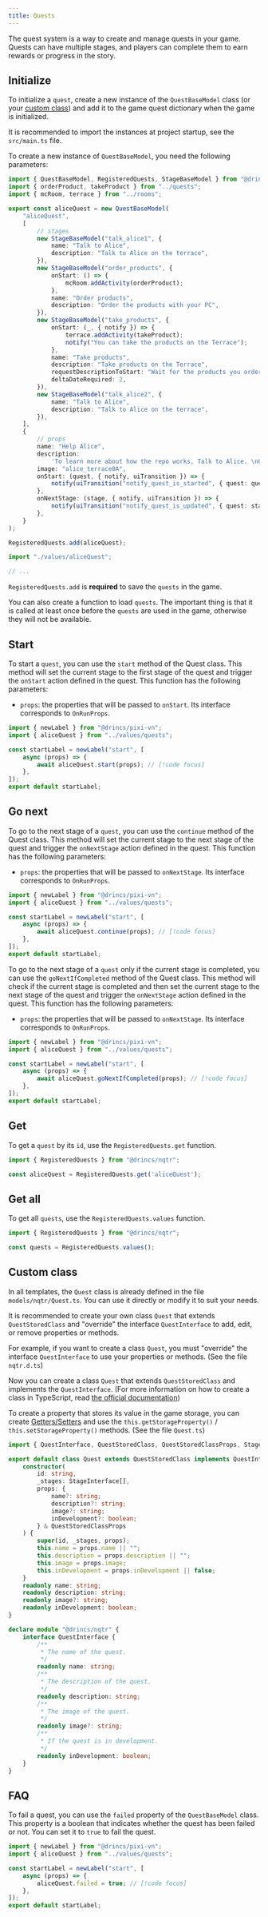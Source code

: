 ```yaml
---
title: Quests
---
```


The quest system is a way to create and manage quests in your game. Quests can have multiple stages, and players can complete them to earn rewards or progress in the story.

## Initialize

To initialize a `quest`, create a new instance of the `QuestBaseModel` class (or your [custom class](#custom-class)) and add it to the game quest dictionary when the game is initialized.

<Callout type="info">

It is recommended to import the instances at project startup, see the `src/main.ts` file.

</Callout>

To create a new instance of `QuestBaseModel`, you need the following parameters:

```ts tab="values/aliceQuest.ts"
import { QuestBaseModel, RegisteredQuests, StageBaseModel } from "@drincs/nqtr";
import { orderProduct, takeProduct } from "../quests";
import { mcRoom, terrace } from "../rooms";

export const aliceQuest = new QuestBaseModel(
    "aliceQuest",
    [
        // stages
        new StageBaseModel("talk_alice1", {
            name: "Talk to Alice",
            description: "Talk to Alice on the terrace",
        }),
        new StageBaseModel("order_products", {
            onStart: () => {
                mcRoom.addActivity(orderProduct);
            },
            name: "Order products",
            description: "Order the products with your PC",
        }),
        new StageBaseModel("take_products", {
            onStart: (_, { notify }) => {
                terrace.addActivity(takeProduct);
                notify("You can take the products on the Terrace");
            },
            name: "Take products",
            description: "Take products on the Terrace",
            requestDescriptionToStart: "Wait for the products you ordered to arrive (2 day)",
            deltaDateRequired: 2,
        }),
        new StageBaseModel("talk_alice2", {
            name: "Talk to Alice",
            description: "Talk to Alice on the terrace",
        }),
    ],
    {
        // props
        name: "Help Alice",
        description:
            'To learn more about how the repo works, Talk to Alice. \nGoing when she is there will automatically start an "Event" (see aliceQuest.tsx to learn more). \nAfter that an action will be added to open the pc, in MC room. \n\n(during the quest you can talk to Alice and you will see her talking during the quests of the same Quest)',
        image: "alice_terrace0A",
        onStart: (quest, { notify, uiTransition }) => {
            notify(uiTransition("notify_quest_is_started", { quest: quest.name }));
        },
        onNextStage: (stage, { notify, uiTransition }) => {
            notify(uiTransition("notify_quest_is_updated", { quest: stage.name }));
        },
    }
);

RegisteredQuests.add(aliceQuest);
```

```ts tab="src/main.ts"
import "./values/aliceQuest";

// ...
```

`RegisteredQuests.add` is **required** to save the `quests` in the game.

You can also create a function to load `quests`. The important thing is that it is called at least once before the `quests` are used in the game, otherwise they will not be available.

## Start

To start a `quest`, you can use the `start` method of the Quest class. This method will set the current stage to the first stage of the quest and trigger the `onStart` action defined in the quest. This function has the following parameters:

* `props`: the properties that will be passed to `onStart`. Its interface corresponds to <DynamicLink href="/nqtr#onrunprops">`OnRunProps`</DynamicLink>.

```ts tab="labels/startLabel.ts"
import { newLabel } from "@drincs/pixi-vn";
import { aliceQuest } from "../values/quests";

const startLabel = newLabel("start", [
    async (props) => {
        await aliceQuest.start(props); // [!code focus]
    },
]);
export default startLabel;
```

## Go next

To go to the next stage of a `quest`, you can use the `continue` method of the Quest class. This method will set the current stage to the next stage of the quest and trigger the `onNextStage` action defined in the quest. This function has the following parameters:

* `props`: the properties that will be passed to `onNextStage`. Its interface corresponds to <DynamicLink href="/nqtr#onrunprops">`OnRunProps`</DynamicLink>.

```ts tab="labels/startLabel.ts"
import { newLabel } from "@drincs/pixi-vn";
import { aliceQuest } from "../values/quests";

const startLabel = newLabel("start", [
    async (props) => {
        await aliceQuest.continue(props); // [!code focus]
    },
]);
export default startLabel;
```

<Accordions>

<Accordion title="Go next only if is completed" id="go-next-only-if-is-completed">

To go to the next stage of a `quest` only if the current stage is completed, you can use the `goNextIfCompleted` method of the Quest class. This method will check if the current stage is completed and then set the current stage to the next stage of the quest and trigger the `onNextStage` action defined in the quest. This function has the following parameters:

* `props`: the properties that will be passed to `onNextStage`. Its interface corresponds to <DynamicLink href="/nqtr#onrunprops">`OnRunProps`</DynamicLink>.

```ts tab="labels/startLabel.ts"
import { newLabel } from "@drincs/pixi-vn";
import { aliceQuest } from "../values/quests";

const startLabel = newLabel("start", [
    async (props) => {
        await aliceQuest.goNextIfCompleted(props); // [!code focus]
    },
]);
export default startLabel;
```

</Accordion>

</Accordions>

## Get

To get a `quest` by its `id`, use the `RegisteredQuests.get` function.

```ts
import { RegisteredQuests } from "@drincs/nqtr";

const aliceQuest = RegisteredQuests.get('aliceQuest');
```

## Get all

To get all `quests`, use the `RegisteredQuests.values` function.

```ts
import { RegisteredQuests } from "@drincs/nqtr";

const quests = RegisteredQuests.values();
```

## Custom class

<Callout title="Templates" type="info">

In all templates, the `Quest` class is already defined in the file `models/nqtr/Quest.ts`. You can use it directly or modify it to suit your needs.

</Callout>

It is recommended to create your own class `Quest` that extends `QuestStoredClass` and "override" the interface `QuestInterface` to add, edit, or remove properties or methods.

For example, if you want to create a class `Quest`, you must "override" the interface `QuestInterface` to use your properties or methods. (See the file `nqtr.d.ts`)

Now you can create a class `Quest` that extends `QuestStoredClass` and implements the `QuestInterface`. (For more information on how to create a class in TypeScript, read [the official documentation](https://www.typescriptlang.org/docs/handbook/2/classes.html))

To create a property that stores its value in the game storage, you can create [Getters/Setters](https://www.typescriptlang.org/docs/handbook/2/classes.html#getters--setters) and use the `this.getStorageProperty()` / `this.setStorageProperty()` methods. (See the file `Quest.ts`)

```ts tab="models/nqtr/Quest.ts"
import { QuestInterface, QuestStoredClass, QuestStoredClassProps, StageInterface } from "@drincs/nqtr";

export default class Quest extends QuestStoredClass implements QuestInterface {
    constructor(
        id: string,
        _stages: StageInterface[],
        props: {
            name?: string;
            description?: string;
            image?: string;
            inDevelopment?: boolean;
        } & QuestStoredClassProps
    ) {
        super(id, _stages, props);
        this.name = props.name || "";
        this.description = props.description || "";
        this.image = props.image;
        this.inDevelopment = props.inDevelopment || false;
    }
    readonly name: string;
    readonly description: string;
    readonly image?: string;
    readonly inDevelopment: boolean;
}
```

```ts tab="nqtr.d.ts"
declare module "@drincs/nqtr" {
    interface QuestInterface {
        /**
         * The name of the quest.
         */
        readonly name: string;
        /**
         * The description of the quest.
         */
        readonly description: string;
        /**
         * The image of the quest.
         */
        readonly image?: string;
        /**
         * If the quest is in development.
         */
        readonly inDevelopment: boolean;
    }
}
```

## FAQ

<Accordions>

<Accordion title="Fail a quest" id="fail-quest">

To fail a quest, you can use the `failed` property of the `QuestBaseModel` class. This property is a boolean that indicates whether the quest has been failed or not. You can set it to `true` to fail the quest.

```ts tab="labels/startLabel.ts"
import { newLabel } from "@drincs/pixi-vn";
import { aliceQuest } from "../values/quests";

const startLabel = newLabel("start", [
    async (props) => {
        aliceQuest.failed = true; // [!code focus]
    },
]);
export default startLabel;
```

</Accordion>

</Accordions>
